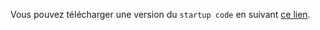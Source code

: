 Vous pouvez télécharger une version du <code>startup code</code> en suivant [[https://github.com/tidalcycles/Tidal/blob/master/BootTidal.hs | ce lien]].